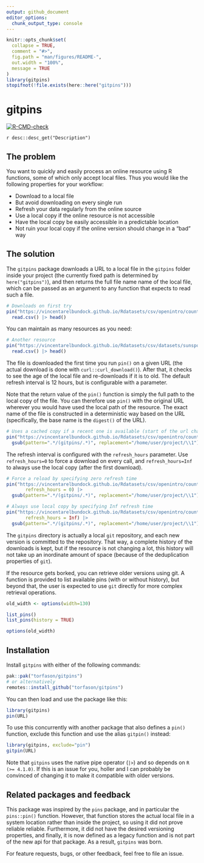 ```yaml
---
output: github_document
editor_options: 
  chunk_output_type: console
---
```


<!-- README.md is generated from README.Rmd. Please edit that file -->

```r
knitr::opts_chunk$set(
  collapse = TRUE,
  comment = "#>",
  fig.path = "man/figures/README-",
  out.width = "100%",
  message = TRUE
)
library(gitpins)
stopifnot(!file.exists(here::here("gitpins")))
```

# gitpins

<!-- badges: start -->
[![R-CMD-check](https://github.com/torfason/gitpins/workflows/R-CMD-check/badge.svg)](https://github.com/torfason/gitpins/actions)
<!-- badges: end -->

`r desc::desc_get("Description")`

## The problem

You want to quickly and easily process an online resource using R functions,
some of which only accept local files. Thus you would like the following
properties for your workflow:

* Download to a local file
* But avoid downloading on every single run
* Refresh your data regularly from the online source
* Use a local copy if the online resource is not accessible
* Have the local copy be easily accessible in a predictable location
* Not ruin your local copy if the online version should change in a "bad" way

## The solution

The `gitpins` package downloads a URL to a local file in the `gitpins` folder
inside your project (the currently fixed path is determined by
`here("gitpins")`), and then returns the full file name name of the local file,
which can be passed as an argument to any function that expects to read such a
file.

```r
# Downloads on first try
pin("https://vincentarelbundock.github.io/Rdatasets/csv/openintro/country_iso.csv") |> 
  read.csv() |> head()
```

You can maintain as many resources as you need:

```r
# Another resource
pin("https://vincentarelbundock.github.io/Rdatasets/csv/datasets/sunspot.month.csv") |> 
  read.csv() |> head()
```

The file is downloaded the first time you run `pin()` on a given URL (the
actual download is done with `curl::curl_download()`). After that, it checks to
see the age of the local file and re-downloads if it is to old. The default
refresh interval is 12 hours, but is configurable with a parameter.

Note that the return value of the `pin()` function is simply the full path to
the local copy of the file. You can therefore use `pin()` with the original
URL wherever you would have used the local path of the resource. The exact name
of the file is constructed in a deterministic way based on the URL
(specifically, the base name is the `digest()` of the URL).

```r
# Uses a cached copy if a recent one is available (start of the url changed for privacy)
pin("https://vincentarelbundock.github.io/Rdatasets/csv/openintro/country_iso.csv") |>
  gsub(pattern=".*/(gitpins/.*)", replacement="/home/user/project/\\1")
```

The refresh interval is configured with the `refresh_hours` parameter. Use
`refresh_hours=0` to force a download on every call, and `refresh_hours=Inf` to
always use the local copy (after the first download).

```r
# Force a reload by specifying zero refresh time
pin("https://vincentarelbundock.github.io/Rdatasets/csv/openintro/country_iso.csv",
       refresh_hours = 0) |>
  gsub(pattern=".*/(gitpins/.*)", replacement="/home/user/project/\\1")

# Always use local copy by specifying Inf refresh time
pin("https://vincentarelbundock.github.io/Rdatasets/csv/openintro/country_iso.csv",
       refresh_hours = Inf) |>
  gsub(pattern=".*/(gitpins/.*)", replacement="/home/user/project/\\1")
```

The `gitpins` directory is actually a local `git` repository, and each new
version is committed to the repository. That way, a complete history of the
downloads is kept, but if the resource is not changing a lot, this history will
not take up an inordinate amount of space (because of the deduplication
properties of `git`).

If the resource gets borked, you can retrieve older versions using git. A
function is provided to list available pins (with or without history), but
beyond that, the user is expected to use `git` directly for more complex
retrieval operations.

```r
old_width <- options(width=130)
```

```r
list_pins()
list_pins(history = TRUE)
```

```r
options(old_width)
```

## Installation

Install `gitpins` with either of the following commands:

``` r
pak::pak("torfason/gitpins")
# or alternatively
remotes::install_github("torfason/gitpins")
```

You can then load and use the package like this:

```r
library(gitpins)
pin(URL)
```

To use this concurrently with another package that also defines a `pin()`
function, exclude this function and use the alias `gitpin()` instead:

```r
library(gitpins, exclude="pin")
gitpin(URL)
```

Note that `gitpins` uses the native pipe operator (`|>`) and so depends on `R
(>= 4.1.0)`. If this is an issue for you, holler and I can probably be convinced
of changing it to make it compatible with older versions.

## Related packages and feedback

This package was inspired by the `pins` package, and in particular the
`pins::pin()` function. However, that function stores the actual local file in a
system location rather than inside the project, so using it did not prove
reliable reliable. Furthermore, it did not have the desired versioning
properties, and finally, it is now defined as a legacy function and is not part
of the new api for that package. As a result, `gitpins` was born.

For feature requests, bugs, or other feedback, feel free to file an issue.


